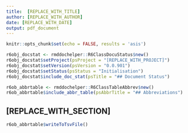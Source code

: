 ```yaml
---
title:  [REPLACE_WITH_TITLE]
author: [REPLACE_WITH_AUTHOR]
date: [REPLACE_WITH_DATE]
output: pdf_document
---
```


```r
knitr::opts_chunk$set(echo = FALSE, results = 'asis')
```

```r
r6obj_docstat <- rmddochelper::R6ClassDocuStatus$new()
r6obj_docstat$setProject(psProject = "[REPLACE_WITH_PROJECT]")
r6obj_docstat$setVersion(psVersion = "0.0.901")
r6obj_docstat$setStatus(psStatus = "Initialisation")
r6obj_docstat$include_doc_stat(psTitle = "## Document Status")
```


```r
r6ob_abbrtable <- rmddochelper::R6ClassTableAbbrev$new()
r6ob_abbrtable$include_abbr_table(psAbbrTitle = "## Abbreviations")
```

## [REPLACE_WITH_SECTION]

```r
r6ob_abbrtable$writeToTsvFile()
```
<!-- END of document                 -- 
  -- Below this must not be anything -->
